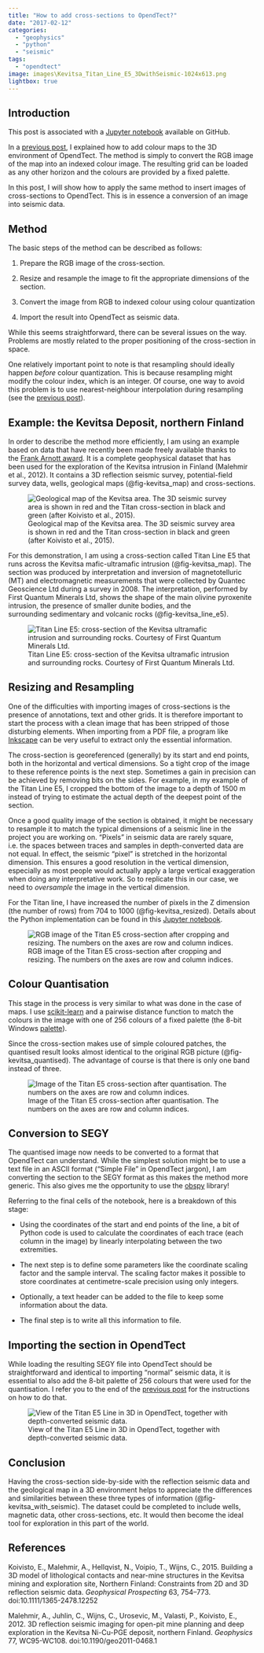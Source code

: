 ```yaml
---
title: "How to add cross-sections to OpendTect?"
date: "2017-02-12"
categories: 
  - "geophysics"
  - "python"
  - "seismic"
tags: 
  - "opendtect"
image: images\Kevitsa_Titan_Line_E5_3DwithSeismic-1024x613.png
lightbox: true
---
```


## Introduction

::: {.callout-note}
This post is associated with a [Jupyter notebook](https://github.com/jobar8/Geophysics-Labs-Notebooks/blob/master/notebooks/03_Convert_cross-section_to_SEGY.ipynb) available on GitHub.
:::

In a [previous post](how-to-add-maps-to-opendtect.qmd), I explained how to add colour maps to the 3D environment of OpendTect. The method is simply to convert the RGB image of the map into an indexed colour image. The resulting grid can be loaded as any other horizon and the colours are provided by a fixed palette.

In this post, I will show how to apply the same method to insert images of cross-sections to OpendTect. This is in essence a conversion of an image into seismic data.

## Method

The basic steps of the method can be described as follows:

1. Prepare the RGB image of the cross-section.

3. Resize and resample the image to fit the appropriate dimensions of the section.

5. Convert the image from RGB to indexed colour using colour quantization

7. Import the result into OpendTect as seismic data.

While this seems straightforward, there can be several issues on the way. Problems are mostly related to the proper positioning of the cross-section in space.

One relatively important point to note is that resampling should ideally happen _before_ colour quantization. This is because resampling might modify the colour index, which is an integer. Of course, one way to avoid this problem is to use nearest-neighbour interpolation during resampling (see the [previous post](how-to-add-maps-to-opendtect.qmd)).

## Example: the Kevitsa Deposit, northern Finland

In order to describe the method more efficiently, I am using an example based on data that have recently been made freely available thanks to the [Frank Arnott award](https://www.frankarnottaward.com). It is a complete geophysical dataset that has been used for the exploration of the Kevitsa intrusion in Finland (Malehmir et al., 2012). It contains a 3D reflection seismic survey, potential-field survey data, wells, geological maps (@fig-kevitsa_map) and cross-sections.

![Geological map of the Kevitsa area. The 3D seismic survey area is shown in red and the Titan cross-section in black and green (after Koivisto et al., 2015).](images/Kevitsa_geology_map_QGISTitanE5.png){#fig-kevitsa_map}

For this demonstration, I am using a cross-section called Titan Line E5 that runs across the Kevitsa mafic-ultramafic intrusion (@fig-kevitsa_map). The section was produced by interpretation and inversion of magnetotelluric (MT) and electromagnetic measurements that were collected by Quantec Geoscience Ltd during a survey in 2008. The interpretation, performed by First Quantum Minerals Ltd, shows the shape of the main olivine pyroxenite intrusion, the presence of smaller dunite bodies, and the surrounding sedimentary and volcanic rocks (@fig-kevitsa_line_e5).

![Titan Line E5: cross-section of the Kevitsa ultramafic intrusion and surrounding rocks. Courtesy of First Quantum Minerals Ltd.](images/Kevitsa_Titan_Line_E5_fromPDF.png){#fig-kevitsa_line_e5}

## Resizing and Resampling

One of the difficulties with importing images of cross-sections is the presence of annotations, text and other grids. It is therefore important to start the process with a clean image that has been stripped of those disturbing elements. When importing from a PDF file, a program like [Inkscape](https://inkscape.org) can be very useful to extract only the essential information.

The cross-section is georeferenced (generally) by its start and end points, both in the horizontal and vertical dimensions. So a tight crop of the image to these reference points is the next step. Sometimes a gain in precision can be achieved by removing bits on the sides. For example, in my example of the Titan Line E5, I cropped the bottom of the image to a depth of 1500 m instead of trying to estimate the actual depth of the deepest point of the section.

Once a good quality image of the section is obtained, it might be necessary to resample it to match the typical dimensions of a seismic line in the project you are working on. "Pixels" in seismic data are rarely square, i.e. the spaces between traces and samples in depth-converted data are not equal. In effect, the seismic "pixel" is stretched in the horizontal dimension. This ensures a good resolution in the vertical dimension, especially as most people would actually apply a large vertical exaggeration when doing any interpretative work. So to replicate this in our case, we need to _oversample_ the image in the vertical dimension.

For the Titan line, I have increased the number of pixels in the Z dimension (the number of rows) from 704 to 1000 (@fig-kevitsa_resized). Details about the Python implementation can be found in this [Jupyter notebook](https://nbviewer.jupyter.org/github/jobar8/Geophysics-Labs-Notebooks/blob/master/notebooks/03_Convert_cross-section_to_SEGY.ipynb).

![RGB image of the Titan E5 cross-section after cropping and resizing. The numbers on the axes are row and column indices.](images/Kevitsa_Titan_Line_E5_resized.png){#fig-kevitsa_resized}

## Colour Quantisation

This stage in the process is very similar to what was done in the case of maps. I use [scikit-learn](http://scikit-learn.org/stable/index.html) and a pairwise distance function to match the colours in the image with one of 256 colours of a fixed palette (the 8-bit Windows [palette](files/windows_256_color_palette_rgb.txt)).

Since the cross-section makes use of simple coloured patches, the quantised result looks almost identical to the original RGB picture (@fig-kevitsa_quantised). The advantage of course is that there is only one band instead of three.

![Image of the Titan E5 cross-section after quantisation. The numbers on the axes are row and column indices.](images/Kevitsa_Titan_Line_E5_quantised.png){#fig-kevitsa_quantised}

## Conversion to SEGY

The quantised image now needs to be converted to a format that OpendTect can understand. While the simplest solution might be to use a text file in an ASCII format ("Simple File" in OpendTect jargon), I am converting the section to the SEGY format as this makes the method more generic. This also gives me the opportunity to use the [obspy](https://github.com/obspy/obspy/wiki) library!

Referring to the final cells of the notebook, here is a breakdown of this stage:

- Using the coordinates of the start and end points of the line, a bit of Python code is used to calculate the coordinates of each trace (each column in the image) by linearly interpolating between the two extremities.

- The next step is to define some parameters like the coordinate scaling factor and the sample interval. The scaling factor makes it possible to store coordinates at centimetre-scale precision using only integers.

- Optionally, a text header can be added to the file to keep some information about the data.

- The final step is to write all this information to file.

## Importing the section in OpendTect

While loading the resulting SEGY file into OpendTect should be straightforward and identical to importing "normal" seismic data, it is essential to also add the 8-bit palette of 256 colours that were used for the quantisation. I refer you to the end of the [previous post](how-to-add-maps-to-opendtect.qmd) for the instructions on how to do that.

![View of the Titan E5 Line in 3D in OpendTect, together with depth-converted seismic data.](images/Kevitsa_Titan_Line_E5_3DwithSeismic.png){#fig-kevitsa_with_seismic}

## Conclusion

Having the cross-section side-by-side with the reflection seismic data and the geological map in a 3D environment helps to appreciate the differences and similarities between these three types of information (@fig-kevitsa_with_seismic). The dataset could be completed to include wells, magnetic data, other cross-sections, etc. It would then become the ideal tool for exploration in this part of the world.

## References

Koivisto, E., Malehmir, A., Hellqvist, N., Voipio, T., Wijns, C., 2015. Building a 3D model of lithological contacts and near-mine structures in the Kevitsa mining and exploration site, Northern Finland: Constraints from 2D and 3D reflection seismic data. _Geophysical Prospecting_ 63, 754–773. doi:10.1111/1365-2478.12252

Malehmir, A., Juhlin, C., Wijns, C., Urosevic, M., Valasti, P., Koivisto, E., 2012. 3D reflection seismic imaging for open-pit mine planning and deep exploration in the Kevitsa Ni-Cu-PGE deposit, northern Finland. _Geophysics_ 77, WC95-WC108. doi:10.1190/geo2011-0468.1
